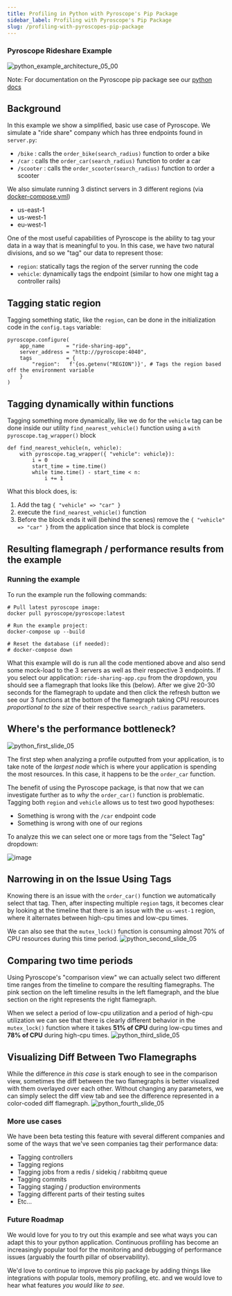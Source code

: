 ```yaml
---
title: Profiling in Python with Pyroscope's Pip Package
sidebar_label: Profiling with Pyroscope's Pip Package
slug: /profiling-with-pyroscopes-pip-package
---
```


### Pyroscope Rideshare Example
![python_example_architecture_05_00](https://user-images.githubusercontent.com/23323466/135728737-0c5e54ca-1e78-4c6d-933c-145f441c96a9.gif)


Note: For documentation on the Pyroscope pip package see our [python docs](/docs/python)

## Background
In this example we show a simplified, basic use case of Pyroscope. We simulate a "ride share" company which has three endpoints found in `server.py`:
- `/bike`    : calls the `order_bike(search_radius)` function to order a bike
- `/car`     : calls the `order_car(search_radius)` function to order a car
- `/scooter` : calls the `order_scooter(search_radius)` function to order a scooter

We also simulate running 3 distinct servers in 3 different regions (via [docker-compose.yml](https://github.com/pyroscope-io/pyroscope/blob/main/examples/python/docker-compose.yml))
- us-east-1
- us-west-1
- eu-west-1

One of the most useful capabilities of Pyroscope is the ability to tag your data in a way that is meaningful to you. In this case, we have two natural divisions, and so we "tag" our data to represent those:
- `region`: statically tags the region of the server running the code
- `vehicle`: dynamically tags the endpoint (similar to how one might tag a controller rails)


## Tagging static region
Tagging something static, like the `region`, can be done in the initialization code in the `config.tags` variable:
```
pyroscope.configure(
    app_name       = "ride-sharing-app",
    server_address = "http://pyroscope:4040",
    tags           = {
        "region":   f'{os.getenv("REGION")}', # Tags the region based off the environment variable
    }
)
```

## Tagging dynamically within functions
Tagging something more dynamically, like we do for the `vehicle` tag can be done inside our utility `find_nearest_vehicle()` function using a `with pyroscope.tag_wrapper()` block
```
def find_nearest_vehicle(n, vehicle):
    with pyroscope.tag_wrapper({ "vehicle": vehicle}):
        i = 0
        start_time = time.time()
        while time.time() - start_time < n:
            i += 1
```

What this block does, is:
1. Add the tag `{ "vehicle" => "car" }`
2. execute the `find_nearest_vehicle()` function
3. Before the block ends it will (behind the scenes) remove the `{ "vehicle" => "car" }` from the application since that block is complete

## Resulting flamegraph / performance results from the example
### Running the example
To run the example run the following commands:
```
# Pull latest pyroscope image:
docker pull pyroscope/pyroscope:latest

# Run the example project:
docker-compose up --build

# Reset the database (if needed):
# docker-compose down
```

What this example will do is run all the code mentioned above and also send some mock-load to the 3 servers as well as their respective 3 endpoints. If you select our application: `ride-sharing-app.cpu` from the dropdown, you should see a flamegraph that looks like this (below). After we give 20-30 seconds for the flamegraph to update and then click the refresh button we see our 3 functions at the bottom of the flamegraph taking CPU resources _proportional to the size_ of their respective `search_radius` parameters.

## Where's the performance bottleneck?
![python_first_slide_05](https://user-images.githubusercontent.com/23323466/135881284-c75a5b65-6151-44fb-a459-c1f9559cb51a.jpg)

The first step when analyzing a profile outputted from your application, is to take note of the _largest node_ which is where your application is spending the most resources. In this case, it happens to be the `order_car` function. 

The benefit of using the Pyroscope package, is that now that we can investigate further as to _why_ the `order_car()` function is problematic. Tagging both `region` and `vehicle` allows us to test two good hypotheses:
- Something is wrong with the `/car` endpoint code
- Something is wrong with one of our regions

To analyze this we can select one or more tags from the "Select Tag" dropdown:

![image](https://user-images.githubusercontent.com/23323466/135525308-b81e87b0-6ffb-4ef0-a6bf-3338483d0fc4.png)

## Narrowing in on the Issue Using Tags
Knowing there is an issue with the `order_car()` function we automatically select that tag. Then, after inspecting multiple `region` tags, it becomes clear by looking at the timeline that there is an issue with the `us-west-1` region, where it alternates between high-cpu times and low-cpu times.

We can also see that the `mutex_lock()` function is consuming almost 70% of CPU resources during this time period. 
![python_second_slide_05](https://user-images.githubusercontent.com/23323466/135805908-ae9a1650-51fc-457a-8c47-0b56e8538b08.jpg)

## Comparing two time periods
Using Pyroscope's "comparison view" we can actually select two different time ranges from the timeline to compare the resulting flamegraphs. The pink section on the left timeline results in the left flamegraph, and the blue section on the right represents the right flamegraph.

When we select a period of low-cpu utilization and a period of high-cpu utilization we can see that there is clearly different behavior in the `mutex_lock()` function where it takes **51% of CPU** during low-cpu times and **78% of CPU** during high-cpu times.
![python_third_slide_05](https://user-images.githubusercontent.com/23323466/135805969-55fdee40-fe0c-412d-9ec0-0bbc6a748ed4.jpg)

## Visualizing Diff Between Two Flamegraphs
While the difference _in this case_ is stark enough to see in the comparison view, sometimes the diff between the two flamegraphs is better visualized with them overlayed over each other. Without changing any parameters, we can simply select the diff view tab and see the difference represented in a color-coded diff flamegraph.
![python_fourth_slide_05](https://user-images.githubusercontent.com/23323466/135805986-594ffa3b-e735-4f91-875d-4f76fdff2b60.jpg)

### More use cases
We have been beta testing this feature with several different companies and some of the ways that we've seen companies tag their performance data:
- Tagging controllers
- Tagging regions
- Tagging jobs from a redis / sidekiq / rabbitmq queue
- Tagging commits
- Tagging staging / production environments
- Tagging different parts of their testing suites
- Etc...

### Future Roadmap
We would love for you to try out this example and see what ways you can adapt this to your python application. Continuous profiling has become an increasingly popular tool for the monitoring and debugging of performance issues (arguably the fourth pillar of observability). 

We'd love to continue to improve this pip package by adding things like integrations with popular tools, memory profiling, etc. and we would love to hear what features _you would like to see_. 
